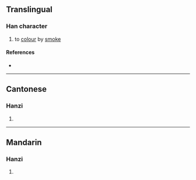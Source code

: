 {{character info/new}}
==Translingual==

===Han character===
{{Han char|rn=86|rad=火|as=09|sn=13|four=99880|canj=FHDF|ids=⿰火秋}}

# to [[colour]] by [[smoke]]

====References====
* {{Han ref|kx=0676.080|dkj=19182|hdz=32218.110|uh=714D|ud=29005|bh=DEA2|bd=56994}}

----

==Cantonese==

===Hanzi===
{{yue-hanzi|jyut=[[cau1]]|y=chau1}}

# {{defn|lang=yue|sort=火09}}

----

==Mandarin==

===Hanzi===
{{cmn-hanzi|pin=[[jiǎo]] ([[jiao3]])|wg=chiao<sup>3</sup>}}

# {{defn|lang=cmn|sort=火09}}